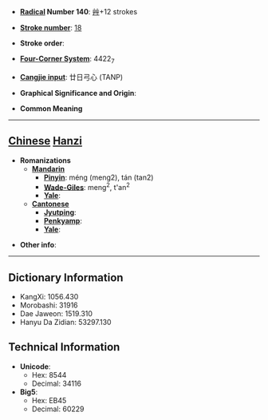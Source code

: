 * '''[[Wiktionary:Chinese radical index| Radical]] Number 140''': [[Wiktionary:Chinese radical index 艸|艸]]+12 strokes

* '''[[Wiktionary:Chinese total strokes index|Stroke number]]''': [[Wiktionary:Chinese total strokes index 18|18]]

* '''Stroke order''': 

* '''[[Wiktionary:Chinese four corner index|Four-Corner System]]''': 4422<sub>7</sub>

* '''[[Wiktionary:Chinese Cangjie index|Cangjie input]]''': 廿日弓心 (TANP)

* '''Graphical Significance and Origin''': 

* '''Common Meaning'''

----

== [[Chinese]] [[Hanzi]] ==

* '''Romanizations'''
** '''[[Mandarin]]'''
*** '''[[Pinyin]]''': méng (meng2), tán (tan2)
*** '''[[Wade-Giles]]''': meng<sup>2</sup>, t'an<sup>2</sup>
*** '''[[Yale]]''': 
** '''[[Cantonese]]'''
*** '''[[Jyutping]]''':
*** '''[[Penkyamp]]''': 
*** '''[[Yale]]''': 

* '''Other info''': 

----

== Dictionary Information ==

* KangXi: 1056.430
* Morobashi: 31916
* Dae Jaweon: 1519.310
* Hanyu Da Zidian: 53297.130

== Technical Information ==

* '''Unicode''':
** Hex: 8544
** Decimal: 34116
* '''Big5''':
** Hex: EB45
** Decimal: 60229